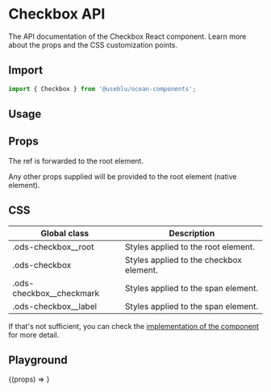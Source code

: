
<Meta title="Components/Checkbox" component={Checkbox} />

# Checkbox API

The API documentation of the Checkbox React component. Learn more about the props and the CSS customization points.

## Import

```javascript
import { Checkbox } from '@useblu/ocean-components';
```

## Usage

<Canvas withSource="open" withToolbar>
  <Story name="Usage">
    <Checkbox id="checkbox-usage" label="Label" checked readOnly />
  </Story>
</Canvas>

## Props

<ArgsTable of="." />

The ref is forwarded to the root element.

Any other props supplied will be provided to the root element (native element).

## CSS

| Global class               | Description                             |
| -------------------------- | --------------------------------------- |
| .ods-checkbox\_\_root      | Styles applied to the root element.     |
| .ods-checkbox              | Styles applied to the checkbox element. |
| .ods-checkbox\_\_checkmark | Styles applied to the span element.     |
| .ods-checkbox\_\_label     | Styles applied to the span element.     |

If that's not sufficient, you can check the [implementation of the component](https://github.com/Pagnet/ocean-ds-web/blob/master/src/Checkbox/Checkbox.tsx) for more detail.

## Playground

<Canvas>
  <Story
    name="Playground"
    args={{
      label: 'Label',
      disabled: false,
    }}
    argTypes={{
      label: {
        control: 'text',
      },
      disabled: {
        control: 'boolean',
      },
    }}
  >
    {(props) => <Checkbox id="checkbox-playground" {...props} />}
  </Story>
</Canvas>

<ArgsTable story="Playground" of="." />
